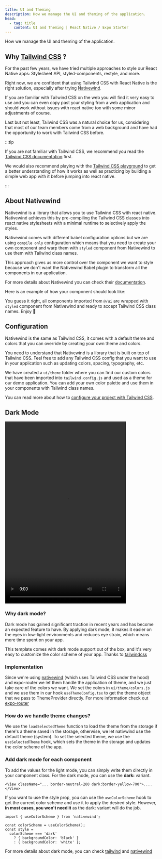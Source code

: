 ```yaml
---
title: UI and Theming
description: How we manage the UI and theming of the application.
head:
  - tag: title
    content: UI and Theming | React Native / Expo Starter
---
```



How we manage the UI and theming of the application.

## Why [Tailwind CSS](https://tailwindcss.com/) ?

For the past few years, we have tried multiple approaches to style our React Native apps: Stylesheet API, styled-components, restyle, and more.

Right now, we are confident that using Tailwind CSS with React Native is the right solution, especially after trying [Nativewind](https://nativewind.dev/).

If you are familiar with Tailwind CSS on the web you will find it very easy to use and you can even copy past your styling from a web application and should work without issues with react native too with some minor adjustments of course.

Last but not least, Tailwind CSS was a natural choice for us, considering that most of our team members come from a web background and have had the opportunity to work with Tailwind CSS before.

:::tip

If you are not familiar with Tailwind CSS, we recommend you read the [Tailwind CSS documentation](https://tailwindcss.com/docs) first.

We would also recommend playing with the [Tailwind CSS playground](https://play.tailwindcss.com/) to get a better understanding of how it works as well as practicing by building a simple web app with it before jumping into react native.

:::

## About Nativewind

Nativewind is a library that allows you to use Tailwind CSS with react native. Nativewind achieves this by pre-compiling the Tailwind CSS classes into react native stylesheets with a minimal runtime to selectively apply the styles.

Nativewind comes with different babel configuration options but we are using `compile only` configuration which means that you need to create your own component and warp them with `styled` component from Nativewind to use them with Tailwind class names.

This approach gives us more control over the component we want to style because we don't want the Nativewind Babel plugin to transform all the components in our application.

For more details about Nativewind you can check their [documentation](https://www.nativewind.dev/overview/).

Here is an example of how your component should look like:

<CodeBlock file="src/components/card.tsx" />

You guess it right, all components imported from `@/ui` are wrapped with `styled` component from Nativewind and ready to accept Tailwind CSS class names. Enjoy 🥳

## Configuration

Nativewind is the same as Tailwind CSS, it comes with a default theme and colors that you can override by creating your own theme and colors.

You need to understand that Nativewind is a library that is built on top of Tailwind CSS. Feel free to add any Tailwind CSS config that you want to use in your application such as updating colors, spacing, typography, etc.

We have created a `ui/theme` folder where you can find our custom colors that have been imported into `tailwind.config.js` and used as a theme for our demo application. You can add your own color palette and use them in your components with Tailwind class names.

You can read more about how to [configure your project with Tailwind CSS](https://tailwindcss.com/docs/configuration).

## Dark Mode

<video controls height="600" style="max-width:400px">
  <source
    src="https://github-production-user-asset-6210df.s3.amazonaws.com/11137944/238315572-37620367-b639-417e-a802-c48a3d7566ba.mp4"
    type="video/mp4"
  />
  Your browser does not support the video tag.
</video>

### Why dark mode?

Dark mode has gained significant traction in recent years and has become an expected feature to have.
By applying dark mode, it makes it easier on the eyes in low-light environments and reduces eye strain, which means more time spent on your app.

This template comes with dark mode support out of the box, and it's very easy to customize the color scheme of your app. Thanks to [tailwindcss](https://tailwindcss.com/docs/dark-mode)

### Implementation

Since we're using [nativewind](https://www.nativewind.dev/) (which uses Tailwind CSS under the hood) and expo-router we let them handle the application of theme, and we just take care of the colors we want.
We set the colors in `ui/theme/colors.js` and we use them in our hook `useThemeConfig.tsx` to get the theme object that we pass to ThemeProvider directly. For more information check out [expo-router](https://docs.expo.dev/router/appearance/)

<CodeBlock file="src/core/use-theme-config.tsx" />

<CodeBlock file="src/app/_layout.tsx" />

### How do we handle theme changes?

We use the `loadSelectedTheme` function to load the theme from the storage if there's a theme saved in the storage, otherwise, we let nativwind use the default theme (system).
To set the selected theme, we use the `useSelectedTheme` hook, which sets the theme in the storage and updates the color scheme of the app.

<CodeBlock file="src/core/hooks/use-selected-theme.tsx" />

### Add dark mode for each component

To add the values for the light mode, you can simply write them directly in your component class. For the dark mode, you can use the **dark:** variant.

```tsx
<View className="... border-neutral-200 dark:border-yellow-700">....</View>
```

If you want to use the style prop, you can use the `useColorScheme` hook to get the current color scheme and use it to apply the desired style. However, **in most cases, you won't need it** as the dark: variant will do the job.

```tsx
import { useColorScheme } from 'nativewind';

const colorScheme = useColorScheme();
const style =
  colorScheme === 'dark'
    ? { backgroundColor: 'black' }
    : { backgroundColor: 'white' };
```

For more details about dark mode, you can check [tailwind](https://tailwindcss.com/docs/dark-mode) and [nativewind](https://www.nativewind.dev/core-concepts/dark-mode)
